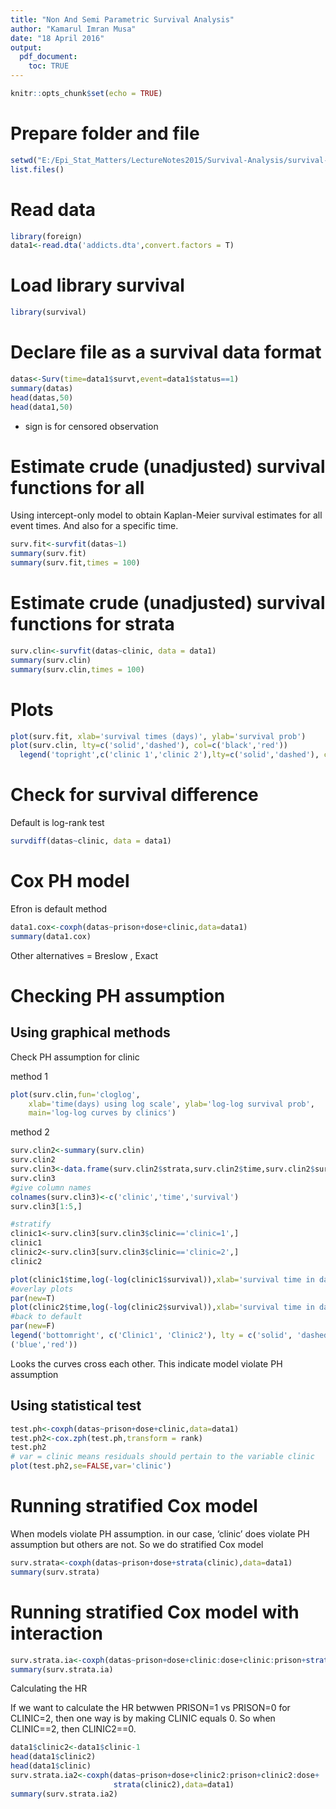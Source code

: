 ```yaml
---
title: "Non And Semi Parametric Survival Analysis"
author: "Kamarul Imran Musa"
date: "18 April 2016"
output: 
  pdf_document:
    toc: TRUE
---
```


```r
knitr::opts_chunk$set(echo = TRUE)
```

# Prepare folder and file

```r
setwd("E:/Epi_Stat_Matters/LectureNotes2015/Survival-Analysis/survival-analysis-DrPH-epid-2015/Practicals/NonAndSemiParametricSurvivalAnalysis")
list.files()
```

# Read data

```r
library(foreign)
data1<-read.dta('addicts.dta',convert.factors = T)
```

# Load library survival

```r
library(survival)
```

# Declare file as a survival data format

```r
datas<-Surv(time=data1$survt,event=data1$status==1)
summary(datas)
head(datas,50)
head(data1,50)
```

+ sign is for censored observation

# Estimate crude (unadjusted) survival functions for all 

Using intercept-only model to obtain Kaplan-Meier survival estimates for all event times. And also for a specific time.

```r
surv.fit<-survfit(datas~1)
summary(surv.fit)
summary(surv.fit,times = 100)
```

# Estimate crude (unadjusted) survival functions for strata

```r
surv.clin<-survfit(datas~clinic, data = data1)
summary(surv.clin)
summary(surv.clin,times = 100)
```

# Plots

```r
plot(surv.fit, xlab='survival times (days)', ylab='survival prob')
plot(surv.clin, lty=c('solid','dashed'), col=c('black','red'))
  legend('topright',c('clinic 1','clinic 2'),lty=c('solid','dashed'), col=c('black','red'))
```

# Check for survival difference

Default is log-rank test

```r
survdiff(datas~clinic, data = data1)
```

# Cox PH model

Efron is default method

```r
data1.cox<-coxph(datas~prison+dose+clinic,data=data1)
summary(data1.cox)
```

Other alternatives = Breslow , Exact

# Checking PH assumption

## Using graphical methods

Check PH assumption for clinic

method 1

```r
plot(surv.clin,fun='cloglog',
    xlab='time(days) using log scale', ylab='log-log survival prob',
    main='log-log curves by clinics')
```

method 2

```r
surv.clin2<-summary(surv.clin)
surv.clin2
surv.clin3<-data.frame(surv.clin2$strata,surv.clin2$time,surv.clin2$surv)
surv.clin3
#give column names
colnames(surv.clin3)<-c('clinic','time','survival')
surv.clin3[1:5,]

#stratify
clinic1<-surv.clin3[surv.clin3$clinic=='clinic=1',]
clinic1
clinic2<-surv.clin3[surv.clin3$clinic=='clinic=2',]
clinic2

plot(clinic1$time,log(-log(clinic1$survival)),xlab='survival time in days',ylab='log-log survival',col='blue', type='l',lty='solid')
#overlay plots
par(new=T)
plot(clinic2$time,log(-log(clinic2$survival)),xlab='survival time in days',ylab='log-log survival',col='red', type='l',lty='dashed')
#back to default
par(new=F)
legend('bottomright', c('Clinic1', 'Clinic2'), lty = c('solid', 'dashed'),col=c
('blue','red'))

```

Looks the curves cross each other. This indicate model violate PH assumption

## Using statistical test

```r
test.ph<-coxph(datas~prison+dose+clinic,data=data1)
test.ph2<-cox.zph(test.ph,transform = rank)
test.ph2
# var = clinic means residuals should pertain to the variable clinic
plot(test.ph2,se=FALSE,var='clinic')

```

# Running stratified Cox model

When models violate PH assumption. in our case, 'clinic' does violate PH assumption but others are not. So we do stratified Cox model

```r
surv.strata<-coxph(datas~prison+dose+strata(clinic),data=data1)
summary(surv.strata)
```

# Running stratified Cox model with interaction

```r
surv.strata.ia<-coxph(datas~prison+dose+clinic:dose+clinic:prison+strata(clinic),data=data1)
summary(surv.strata.ia)
```

Calculating the HR

If we want to calculate the HR betwwen PRISON=1 vs PRISON=0 for CLINIC=2, then one way is by making CLINIC equals 0. So when CLINIC==2, then CLINIC2==0. 

```r
data1$clinic2<-data1$clinic-1
head(data1$clinic2)
head(data1$clinic)
surv.strata.ia2<-coxph(datas~prison+dose+clinic2:prison+clinic2:dose+
                       strata(clinic2),data=data1)
summary(surv.strata.ia2)
```